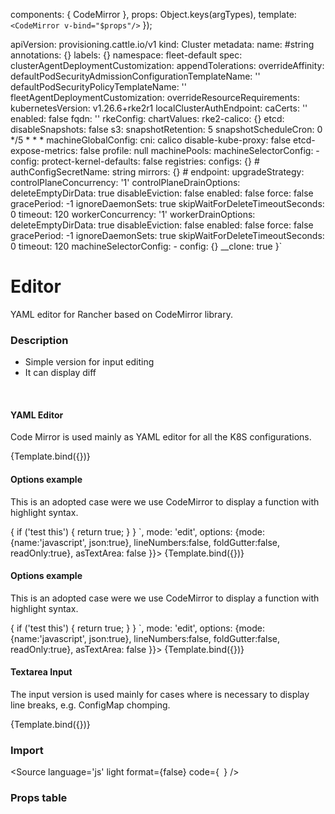 
<Meta 
  title="Form/Editor"
  component={CodeMirror}
/>

  components: { CodeMirror },
  props:      Object.keys(argTypes),
  template:   `<CodeMirror v-bind="$props"/>`
});


  apiVersion: provisioning.cattle.io/v1
kind: Cluster
metadata:
  name: #string
  annotations:
    {}
  labels:
    {}
  namespace: fleet-default
spec:
  clusterAgentDeploymentCustomization:
    appendTolerations:
    overrideAffinity:
  defaultPodSecurityAdmissionConfigurationTemplateName: ''
  defaultPodSecurityPolicyTemplateName: ''
  fleetAgentDeploymentCustomization:
    overrideResourceRequirements:
  kubernetesVersion: v1.26.6+rke2r1
  localClusterAuthEndpoint:
    caCerts: ''
    enabled: false
    fqdn: ''
  rkeConfig:
    chartValues:
      rke2-calico: {}
    etcd:
      disableSnapshots: false
      s3:
      snapshotRetention: 5
      snapshotScheduleCron: 0 */5 * * *
    machineGlobalConfig:
      cni: calico
      disable-kube-proxy: false
      etcd-expose-metrics: false
      profile: null
    machinePools:
    machineSelectorConfig:
      - config:
          protect-kernel-defaults: false
    registries:
      configs:
        {}
        #  authConfigSecretName: string
      mirrors:
        {}
        #  endpoint:
    upgradeStrategy:
      controlPlaneConcurrency: '1'
      controlPlaneDrainOptions:
        deleteEmptyDirData: true
        disableEviction: false
        enabled: false
        force: false
        gracePeriod: -1
        ignoreDaemonSets: true
        skipWaitForDeleteTimeoutSeconds: 0
        timeout: 120
      workerConcurrency: '1'
      workerDrainOptions:
        deleteEmptyDirData: true
        disableEviction: false
        enabled: false
        force: false
        gracePeriod: -1
        ignoreDaemonSets: true
        skipWaitForDeleteTimeoutSeconds: 0
        timeout: 120
  machineSelectorConfig:
    - config: {}
__clone: true
}`

# Editor

YAML editor for Rancher based on CodeMirror library.

### Description

- Simple version for input editing
- It can display diff

<br/>

#### YAML Editor

Code Mirror is used mainly as YAML editor for all the K8S configurations.

<Canvas>
  <Story
    name="Yaml"
    args={{
      value: editorValueExample,
      mode: 'edit',
      options: {},
      asTextArea: false
    }}>
    {Template.bind({})}
  </Story>
</Canvas>

#### Options example

This is an adopted case were we use CodeMirror to display a function with highlight syntax.

<Canvas>
  <Story
    name="Options"
    args={{
      value: `
      (arg) => {
        if ('test this') {
          return true;
        }
      }
      `,
      mode: 'edit',
      options: {mode:{name:'javascript', json:true}, lineNumbers:false, foldGutter:false, readOnly:true},
      asTextArea: false
    }}>
    {Template.bind({})}
  </Story>
</Canvas>


#### Options example

This is an adopted case were we use CodeMirror to display a function with highlight syntax.

<Canvas>
  <Story
    name="Options"
    args={{
      value: `
      (arg) => {
        if ('test this') {
          return true;
        }
      }
      `,
      mode: 'edit',
      options: {mode:{name:'javascript', json:true}, lineNumbers:false, foldGutter:false, readOnly:true},
      asTextArea: false
    }}>
    {Template.bind({})}
  </Story>
</Canvas>


#### Textarea Input

The input version is used mainly for cases where is necessary to display line breaks, e.g. ConfigMap chomping.

<Canvas>
  <Story
    name="Textarea"
    args={{
      value: `
Some
values
      `,
      mode: 'edit',
      options: {},
      asTextArea: true
    }}>
    {Template.bind({})}
  </Story>
</Canvas>

### Import

<Source
  language='js'
  light
  format={false}
  code={`
  `}
/>

### Props table

<ArgsTable of={CodeMirror} />
